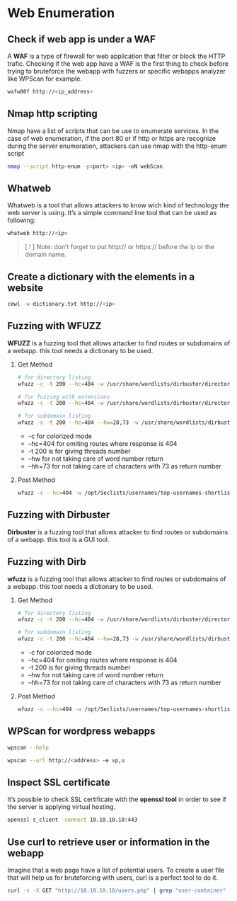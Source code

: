 # Web Enumeration {-}

## Check if web app is under a WAF {-}

A **WAF** is a type of firewall for web application that filter or block the HTTP trafic. Checking if the web app have a WAF
is the first thing to check before trying to bruteforce the webapp with fuzzers or specific webapps analyzer like WPScan for example.

```bash
wafw00f http://<ip_address>
```

## Nmap http scripting {-}

Nmap have a list of scripts that can be use to enumerate services. In the case of web enumeration, 
if the port 80 or if http or https are recognize during the server enumeration, attackers can use nmap with the
http-enum script  

```bash
nmap --script http-enum -p<port> <ip> -oN webScan
```

## Whatweb {-}

Whatweb is a tool that allows attackers to know wich kind of technology the web server is using. It's a simple command line tool 
that can be used as following:

```bash
whatweb http://<ip>
```

> [ ! ] Note: don't forget to put http:// or https:// before the ip or the domain name.

## Create a dictionary with the elements in a website {-}

```bash
cewl -w dictionary.txt http://<ip>
```

## Fuzzing with WFUZZ {-}

**WFUZZ** is a fuzzing tool that allows attacker to find routes or subdomains of a webapp. this tool needs a dictionary to be used. 

1. Get Method

    ```bash
    # for directory listing
    wfuzz -c -t 200 --hc=404 -w /usr/share/wordlists/dirbuster/directory-list-2.3-medium.txt http://loalhost.com/FUZZ

    # for fuzzing with extensions
    wfuzz -c -t 200 --hc=404 -w /usr/share/wordlists/dirbuster/directory-list-2.3-medium.txt -w extentions.txt http://localhost.com/FUZZ.FUZ2Z

    # for subdomain listing
    wfuzz -c -t 200 --hc=404 --hw=28,73 -w /usr/share/wordlists/dirbuster/directory-list-2.3-medium.txt -H "Host: FUZZ.localhost.com http://loalhost.com
    ```
    - -c for colorized mode
    - --hc=404 for omiting routes where response is 404
    - -t 200 is for giving threads number
    - --hw for not taking care of word number return
    - --hh=73 for not taking care of characters with 73 as return number

1. Post Method

    ```bash
    wfuzz -c --hc=404 -w /opt/Seclists/usernames/top-usernames-shortlist.txt -X POST -d 'user=FUZZ&pass=FUZZ&action=login' http:localhost.htb/action.php
    ```

## Fuzzing with Dirbuster {-}

**Dirbuster** is a fuzzing tool that allows attacker to find routes or subdomains of a webapp. this tool is a GUI tool. 


## Fuzzing with Dirb {-}

**wfuzz** is a fuzzing tool that allows attacker to find routes or subdomains of a webapp. this tool needs a dictionary to be used. 

1. Get Method

    ```bash
    # for directory listing
    wfuzz -c -t 200 --hc=404 -w /usr/share/wordlists/dirbuster/directory-list-2.3-medium.txt http://loalhost.com/FUZZ

    # for subdomain listing
    wfuzz -c -t 200 --hc=404 --hw=28,73 -w /usr/share/wordlists/dirbuster/directory-list-2.3-medium.txt -H "Host: FUZZ.localhost.com http://loalhost.com
    ```
    - -c for colorized mode
    - --hc=404 for omiting routes where response is 404
    - -t 200 is for giving threads number
    - --hw for not taking care of word number return
    - --hh=73 for not taking care of characters with 73 as return number

1. Post Method

    ```bash
    wfuzz -c --hc=404 -w /opt/Seclists/usernames/top-usernames-shortlist.txt -X POST -d 'user=FUZZ&pass=FUZZ&action=login' http:localhost.htb/action.php
    ```

## WPScan for wordpress webapps {-}

```bash
wpscan --help

wpscan --url http://<address> -e vp,u
```

## Inspect SSL certificate {-}

It's possible to check SSL certificate with the **openssl tool** in order to see if the server is applying virtual hosting.

```bash
openssl s_client -connect 10.10.10.10:443
```

## Use curl to retrieve user or information in the webapp {-}

Imagine that a web page have a list of potential users. To create a user file that will help us for bruteforcing with users,
curl is a perfect tool to do it.

```bash
curl -s -X GET "http://10.10.10.10/users.php" | grep "user-container" | awk '{print $3}' FS=">" | cut -d '<' -f 1 > users.txt
```